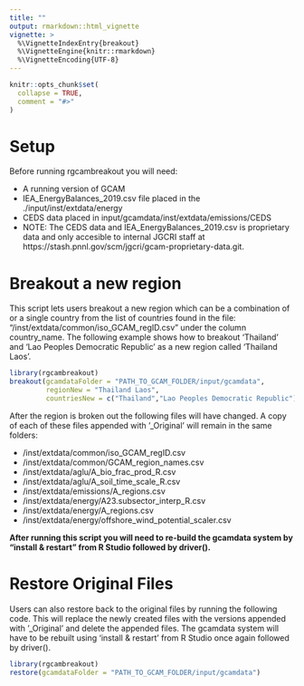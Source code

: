 ```yaml
---
title: ""
output: rmarkdown::html_vignette
vignette: >
  %\VignetteIndexEntry{breakout}
  %\VignetteEngine{knitr::rmarkdown}
  %\VignetteEncoding{UTF-8}
---
```


```r
knitr::opts_chunk$set(
  collapse = TRUE,
  comment = "#>"
)
```

<!-------------------------->
<!-------------------------->
# Setup
<!-------------------------->
<!-------------------------->
Before running rgcambreakout you will need:

* A running version of GCAM
* IEA_EnergyBalances_2019.csv file placed in the ./input/inst/extdata/energy
* CEDS data placed in input/gcamdata/inst/extdata/emissions/CEDS
* NOTE: The CEDS data and IEA_EnergyBalances_2019.csv is proprietary data and only accesible to internal JGCRI staff at https://stash.pnnl.gov/scm/jgcri/gcam-proprietary-data.git.

<!-------------------------->
<!-------------------------->
# Breakout a new region
<!-------------------------->
<!-------------------------->

This script lets users breakout a new region which can be a combination of or a single country from the list of countries found in the file: "/inst/extdata/common/iso_GCAM_regID.csv" under the column country_name. The following example shows how to breakout 'Thailand' and 'Lao Peoples Democratic Republic' as a new region called 'Thailand Laos'.

```r
library(rgcambreakout)
breakout(gcamdataFolder = "PATH_TO_GCAM_FOLDER/input/gcamdata",
         regionNew = "Thailand Laos",
         countriesNew = c("Thailand","Lao Peoples Democratic Republic"))
```

After the region is broken out the following files will have changed. A copy of each of these files appended with '_Original' will remain in the same folders:

* /inst/extdata/common/iso_GCAM_regID.csv
* /inst/extdata/common/GCAM_region_names.csv
* /inst/extdata/aglu/A_bio_frac_prod_R.csv
* /inst/extdata/aglu/A_soil_time_scale_R.csv
* /inst/extdata/emissions/A_regions.csv
* /inst/extdata/energy/A23.subsector_interp_R.csv
* /inst/extdata/energy/A_regions.csv
* /inst/extdata/energy/offshore_wind_potential_scaler.csv

**After running this script you will need to re-build the gcamdata system by "install & restart" from R Studio followed by driver().**

<!-------------------------->
<!-------------------------->
# Restore Original Files
<!-------------------------->
<!-------------------------->

Users can also restore back to the original files by running the following code. This will replace the newly created files with the versions appended with '_Original' and delete the appended files. The gcamdata system will have to be rebuilt using 'install & restart' from R Studio once again followed by driver(). 

```r
library(rgcambreakout)
restore(gcamdataFolder = "PATH_TO_GCAM_FOLDER/input/gcamdata")
```
